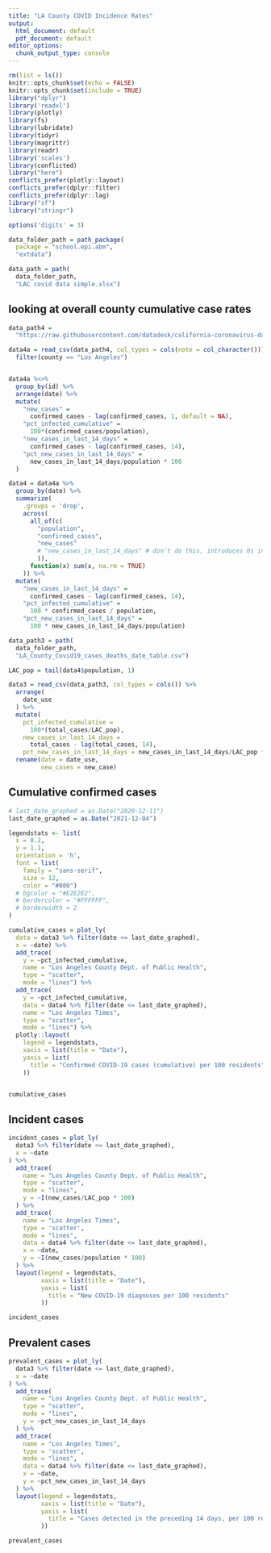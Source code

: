 ```yaml
---
title: "LA County COVID Incidence Rates"
output:
  html_document: default
  pdf_document: default
editor_options: 
  chunk_output_type: console
---
```


```r
rm(list = ls())
knitr::opts_chunk$set(echo = FALSE)
knitr::opts_chunk$set(include = TRUE)
library("dplyr")
library('readxl')
library(plotly)
library(fs)
library(lubridate)
library(tidyr)
library(magrittr)
library(readr)
library('scales')
library(conflicted)
library("here")
conflicts_prefer(plotly::layout)
conflicts_prefer(dplyr::filter)
conflicts_prefer(dplyr::lag)
library("sf")
library("stringr")

options('digits' = 3)

```

```r

data_folder_path = path_package(
  package = "school.epi.abm",
  "extdata")

data_path = path(
  data_folder_path,
  "LAC covid data simple.xlsx")
```

## looking at overall county cumulative case rates

```r

data_path4 = 
  "https://raw.githubusercontent.com/datadesk/california-coronavirus-data/master/latimes-place-totals.csv"

data4a = read_csv(data_path4, col_types = cols(note = col_character())) %>% 
  filter(county == "Los Angeles")


data4a %<>%
  group_by(id) %>%
  arrange(date) %>%
  mutate(
    "new_cases" = 
      confirmed_cases - lag(confirmed_cases, 1, default = NA),
    "pct_infected_cumulative" = 
      100*(confirmed_cases/population),
    "new_cases_in_last_14_days" = 
      confirmed_cases - lag(confirmed_cases, 14),
    "pct_new_cases_in_last_14_days" = 
      new_cases_in_last_14_days/population * 100
  )

data4 = data4a %>%
  group_by(date) %>%
  summarize(
    .groups = 'drop',
    across(
      all_of(c(
        "population",
        "confirmed_cases",
        "new_cases"
        # "new_cases_in_last_14_days" # don't do this, introduces 0s instead of NAs at start
        )),
      function(x) sum(x, na.rm = TRUE)
    )) %>%
  mutate(
    "new_cases_in_last_14_days" = 
      confirmed_cases - lag(confirmed_cases, 14),
    "pct_infected_cumulative" = 
      100 * confirmed_cases / population,
    "pct_new_cases_in_last_14_days" = 
      100 * new_cases_in_last_14_days/population)


```

```r

data_path3 = path(
  data_folder_path,
  "LA_County_Covid19_cases_deaths_date_table.csv")

LAC_pop = tail(data4$population, 1)

data3 = read_csv(data_path3, col_types = cols()) %>%
  arrange(
    date_use
  ) %>%
  mutate(
    pct_infected_cumulative = 
      100*(total_cases/LAC_pop),
    new_cases_in_last_14_days = 
      total_cases - lag(total_cases, 14),
    pct_new_cases_in_last_14_days = new_cases_in_last_14_days/LAC_pop * 100) %>%
  rename(date = date_use,
         new_cases = new_case)

```

## Cumulative confirmed cases
```r

# last_date_graphed = as.Date("2020-12-11")
last_date_graphed = as.Date("2021-12-04")

legendstats <- list(
  x = 0.2,
  y = 1.1,
  orientation = 'h',
  font = list(
    family = "sans-serif",
    size = 12,
    color = "#000")
  # bgcolor = "#E2E2E2",
  # bordercolor = "#FFFFFF",
  # borderwidth = 2
)

cumulative_cases = plot_ly(
  data = data3 %>% filter(date <= last_date_graphed),
  x = ~date) %>%
  add_trace(
    y = ~pct_infected_cumulative, 
    name = "Los Angeles County Dept. of Public Health",
    type = "scatter",
    mode = "lines") %>%
  add_trace(
    y = ~pct_infected_cumulative, 
    data = data4 %>% filter(date <= last_date_graphed),
    name = "Los Angeles Times",
    type = "scatter",
    mode = "lines") %>% 
  plotly::layout(
    legend = legendstats,
    xaxis = list(title = "Date"),
    yaxis = list(
      title = "Confirmed COVID-19 cases (cumulative) per 100 residents"
    ))


cumulative_cases


```

## Incident cases

```r


incident_cases = plot_ly(
  data3 %>% filter(date <= last_date_graphed),
  x = ~date
) %>%
  add_trace(
    name = "Los Angeles County Dept. of Public Health",
    type = "scatter",
    mode = "lines",
    y = ~I(new_cases/LAC_pop * 100)
  ) %>% 
  add_trace(
    name = "Los Angeles Times",
    type = 'scatter',
    mode = "lines",
    data = data4 %>% filter(date <= last_date_graphed),
    x = ~date,
    y = ~I(new_cases/population * 100)
  ) %>%
  layout(legend = legendstats,
         xaxis = list(title = "Date"),
         yaxis = list(
           title = "New COVID-19 diagnoses per 100 residents"
         )) 

incident_cases

```

## Prevalent cases

```r

prevalent_cases = plot_ly(
  data3 %>% filter(date <= last_date_graphed),
  x = ~date
) %>%
  add_trace(
    name = "Los Angeles County Dept. of Public Health",
    type = "scatter",
    mode = "lines",
    y = ~pct_new_cases_in_last_14_days
  ) %>% 
  add_trace(
    name = "Los Angeles Times",
    type = 'scatter',
    mode = "lines",
    data = data4 %>% filter(date <= last_date_graphed),
    x = ~date,
    y = ~pct_new_cases_in_last_14_days
  ) %>%
  layout(legend = legendstats,
         xaxis = list(title = "Date"),
         yaxis = list(
           title = "Cases detected in the preceding 14 days, per 100 residents"
         ))

prevalent_cases

```

